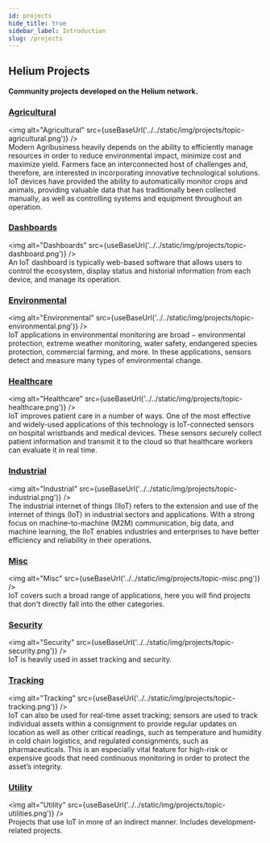 ```yaml
---
id: projects 
hide_title: true
sidebar_label: Introduction
slug: /projects
---
```



## Helium Projects
#### Community projects developed on the Helium network.

### [Agricultural](/docs/projects/agricultural)
<img alt="Agricultural" src={useBaseUrl('../../static/img/projects/topic-agricultural.png')} /><br/>
Modern Agribusiness heavily depends on the ability to efficiently manage resources in order to reduce environmental impact, minimize cost and maximize yield. Farmers face an interconnected host of challenges and, therefore, are interested in incorporating innovative technological solutions. IoT devices have provided the ability to automatically monitor crops and animals, providing valuable data that has traditionally been collected manually, as well as controlling systems and equipment throughout an operation.

### [Dashboards](/docs/projects/dashboards)
<img alt="Dashboards" src={useBaseUrl('../../static/img/projects/topic-dashboard.png')} /><br/>
An IoT dashboard is typically web-based software that allows users to control the ecosystem, display status and historial information from each device, and manage its operation.

### [Environmental](/docs/projects/environmental)
<img alt="Environmental" src={useBaseUrl('../../static/img/projects/topic-environmental.png')} /><br/>
IoT applications in environmental monitoring are broad − environmental protection, extreme weather monitoring, water safety, endangered species protection, commercial farming, and more. In these applications, sensors detect and measure many types of environmental change.

### [Healthcare](/docs/projects/healthcare)
<img alt="Healthcare" src={useBaseUrl('../../static/img/projects/topic-healthcare.png')} /><br/>
IoT improves patient care in a number of ways. One of the most effective and widely-used applications of this technology is IoT-connected sensors on hospital wristbands and medical devices. These sensors securely collect patient information and transmit it to the cloud so that healthcare workers can evaluate it in real time.

### [Industrial](/docs/projects/industrial)
<img alt="Industrial" src={useBaseUrl('../../static/img/projects/topic-industrial.png')} /><br/>
The industrial internet of things (IIoT) refers to the extension and use of the internet of things (IoT) in industrial sectors and applications. With a strong focus on machine-to-machine (M2M) communication, big data, and machine learning, the IIoT enables industries and enterprises to have better efficiency and reliability in their operations.

### [Misc](/docs/projects/misc)
<img alt="Misc" src={useBaseUrl('../../static/img/projects/topic-misc.png')} /><br/>
IoT covers such a broad range of applications, here you will find projects that don't directly fall into the other categories.

### [Security](/docs/projects/security)
<img alt="Security" src={useBaseUrl('../../static/img/projects/topic-security.png')} /><br/>
IoT is heavily used in asset tracking and security.

### [Tracking](/docs/projects/tracking)
<img alt="Tracking" src={useBaseUrl('../../static/img/projects/topic-tracking.png')} /><br/>
IoT can also be used for real-time asset tracking; sensors are used to track individual assets within a consignment to provide regular updates on location as well as other critical readings, such as temperature and humidity in cold chain logistics, and regulated consignments, such as pharmaceuticals. This is an especially vital feature for high-risk or expensive goods that need continuous monitoring in order to protect the asset’s integrity.

### [Utility](/docs/projects/utility)
<img alt="Utility" src={useBaseUrl('../../static/img/projects/topic-utilities.png')} /><br/>
Projects that use IoT in more of an indirect manner. Includes development-related projects.